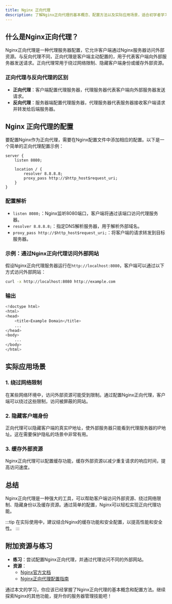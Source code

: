 ```yaml
---
title: Nginx 正向代理
description: 了解Nginx正向代理的基本概念、配置方法以及实际应用场景，适合初学者学习。
---
```


## 什么是Nginx正向代理？

Nginx正向代理是一种代理服务器配置，它允许客户端通过Nginx服务器访问外部资源。与反向代理不同，正向代理是客户端主动配置的，用于代表客户端向外部服务器发送请求。正向代理常用于绕过网络限制、隐藏客户端身份或缓存外部资源。

### 正向代理与反向代理的区别

- **正向代理**：客户端配置代理服务器，代理服务器代表客户端向外部服务器发送请求。
- **反向代理**：服务器端配置代理服务器，代理服务器代表服务器接收客户端请求并转发给后端服务器。

## Nginx 正向代理的配置

要配置Nginx作为正向代理，需要在Nginx配置文件中添加相应的配置。以下是一个简单的正向代理配置示例：

```nginx
server {
    listen 8080;

    location / {
        resolver 8.8.8.8;
        proxy_pass http://$http_host$request_uri;
    }
}
```

### 配置解析

- `listen 8080;`：Nginx监听8080端口，客户端将通过该端口访问代理服务器。
- `resolver 8.8.8.8;`：指定DNS解析服务器，用于解析外部域名。
- `proxy_pass http://$http_host$request_uri;`：将客户端的请求转发到目标服务器。

### 示例：通过Nginx正向代理访问外部网站

假设Nginx正向代理服务器运行在`http://localhost:8080`，客户端可以通过以下方式访问外部网站：

```bash
curl -x http://localhost:8080 http://example.com
```

### 输出

```bash
<!doctype html>
<html>
<head>
    <title>Example Domain</title>
    ...
</head>
<body>
    ...
</body>
</html>
```

## 实际应用场景

### 1. 绕过网络限制

在某些网络环境中，访问外部资源可能受到限制。通过配置Nginx正向代理，客户端可以绕过这些限制，访问被屏蔽的网站。

### 2. 隐藏客户端身份

正向代理可以隐藏客户端的真实IP地址，使外部服务器只能看到代理服务器的IP地址。这在需要保护隐私的场景中非常有用。

### 3. 缓存外部资源

Nginx正向代理可以配置缓存功能，缓存外部资源以减少重复请求的响应时间，提高访问速度。

## 总结

Nginx正向代理是一种强大的工具，可以帮助客户端访问外部资源、绕过网络限制、隐藏身份以及缓存资源。通过简单的配置，Nginx可以轻松实现正向代理功能。

:::tip
在实际使用中，建议结合Nginx的缓存功能和安全配置，以提高性能和安全性。
:::

## 附加资源与练习

- **练习**：尝试配置Nginx正向代理，并通过代理访问不同的外部网站。
- **资源**：
  - [Nginx官方文档](https://nginx.org/en/docs/)
  - [Nginx正向代理配置指南](https://www.nginx.com/resources/wiki/start/topics/examples/forwardedproxy/)

通过本文的学习，你应该已经掌握了Nginx正向代理的基本概念和配置方法。继续探索Nginx的其他功能，提升你的服务器管理技能吧！